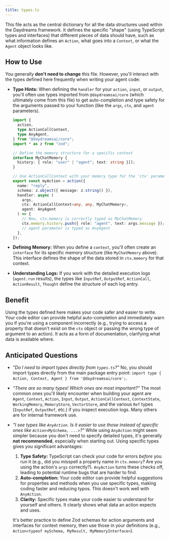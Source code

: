 ```yaml
---
title: types.ts
---
```


This file acts as the central dictionary for all the data structures used within
the Daydreams framework. It defines the specific "shape" (using TypeScript types
and interfaces) that different pieces of data should have, such as what
information defines an `Action`, what goes into a `Context`, or what the `Agent`
object looks like.

## How to Use

You generally **don't need to change** this file. However, you'll interact with
the types defined here frequently when writing your agent code:

- **Type Hints:** When defining the `handler` for your `action`, `input`, or
  `output`, you'll often use types imported from `@daydreamsai/core` (which
  ultimately come from this file) to get auto-completion and type safety for the
  arguments passed to your function (like the `args`, `ctx`, and `agent`
  parameters).

  ```typescript
  import {
    action,
    type ActionCallContext,
    type AnyAgent,
  } from "@daydreamsai/core";
  import * as z from "zod";

  // Define the memory structure for a specific context
  interface MyChatMemory {
    history: { role: "user" | "agent"; text: string }[];
  }

  // Use ActionCallContext with your memory type for the 'ctx' parameter
  export const myAction = action({
    name: "reply",
    schema: z.object({ message: z.string() }),
    handler: async (
      args,
      ctx: ActionCallContext<any, any, MyChatMemory>,
      agent: AnyAgent
    ) => {
      // Now, ctx.memory is correctly typed as MyChatMemory
      ctx.memory.history.push({ role: "agent", text: args.message });
      // agent parameter is typed as AnyAgent
    },
  });
  ```

- **Defining Memory:** When you define a `context`, you'll often create an
  `interface` for its specific memory structure (like `MyChatMemory` above).
  This interface defines the shape of the data stored in `ctx.memory` for that
  context.
- **Understanding Logs:** If you work with the detailed execution logs
  (`agent.run` results), the types like `InputRef`, `OutputRef`, `ActionCall`,
  `ActionResult`, `Thought` define the structure of each log entry.

## Benefit

Using the types defined here makes your code safer and easier to write. Your
code editor can provide helpful auto-completion and immediately warn you if
you're using a component incorrectly (e.g., trying to access a property that
doesn't exist on the `ctx` object or passing the wrong type of argument to an
action). It acts as a form of documentation, clarifying what data is available
where.

## Anticipated Questions

- _"Do I need to import types directly from `types.ts`?"_ No, you should import
  types directly from the main package entry point:
  `import type { Action, Context, Agent } from '@daydreamsai/core';`.
- _"There are so many types! Which ones are most important?"_ The most common
  ones you'll likely encounter when building your agent are `Agent`, `Context`,
  `Action`, `Input`, `Output`, `ActionCallContext`, `ContextState`,
  `WorkingMemory`, `MemoryStore`, `VectorStore`, and the various `Ref` types
  (`InputRef`, `OutputRef`, etc.) if you inspect execution logs. Many others are
  for internal framework use.
- _"I see types like `AnyAction`. Is it easier to use those instead of specific
  ones like `Action<MySchema, ...>`?"_ While using `AnyAction` might seem
  simpler because you don't need to specify detailed types, it's generally **not
  recommended**, especially when starting out. Using specific types gives you
  significant advantages:

  1.  **Type Safety:** TypeScript can check your code for errors _before_ you
      run it (e.g., did you misspell a property name in `ctx.memory`? Are you
      using the action's `args` correctly?). `AnyAction` turns these checks off,
      leading to potential runtime bugs that are harder to find.
  2.  **Auto-completion:** Your code editor can provide helpful suggestions for
      properties and methods when you use specific types, making coding faster
      and reducing typos. This doesn't work well with `AnyAction`.
  3.  **Clarity:** Specific types make your code easier to understand for
      yourself and others. It clearly shows what data an action expects and
      uses.

  It's better practice to define Zod schemas for action arguments and interfaces
  for context memory, then use those in your definitions (e.g.,
  `Action<typeof mySchema, MyResult, MyMemoryInterface>`).
